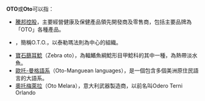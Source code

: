 '''OTO'''或'''Oto'''可以指：

*[[騰邦控股|騰邦控股]]，主要經營健康及保健產品領先開發商及零售商，包括主要品牌為「OTO」各種產品。
*{{link-en|東方神殿教|Ordo Templi Orientis}}，簡稱O.T.O.，以泰勒瑪法則為中心的組織。
*[[寶石篩耳鯰|寶石篩耳鯰]]（Zebra oto），為輻鰭魚綱鯰形目甲鯰科的其中一種，為熱帶淡水魚。
*[[歐托-曼格語系|歐托-曼格語系]]（Oto-Manguean languages），是一個包含多個美洲原住民語言的大語系。
*[[奧托梅萊拉|奧托梅萊拉]]（Oto Melara），意大利武器製造商，以前名叫Odero Terni Orlando

{{Disambiguation|geo|given name|surname}}